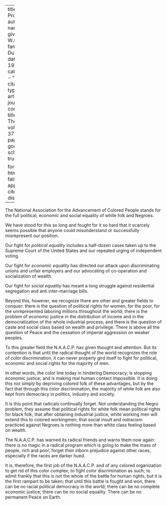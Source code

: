 
---
title: 'Our Program'
author:
  - name:
      given: W.E.B.
      family: Du Bois
date: May 1930
categories: 
  - ""
citation: 
  type: article-journal
  container-title: The Crisis
  volume: 37
  issue: 5
  page: 174
google-scholar: true

format:
  html:
    toc: false
    appendix-cite-as: display
---


The National Association for the Advancement of Colored People stands for the full political, economic and social equality of white folk and Negroes.

We have stood for this so long and fought for it so hard that it scarcely seems possible that anyone could misunderstand or successfully misrepresent our position.

Our fight for *political equality* includes a half-dozen cases taken up to the Supreme Court of the United States and our repeated urging of independent voting.

Our fight for *economic equality* has directed our attack upon discriminating unions and unfair employers and our advocating of co-operation and socialization of wealth.

Our fight for *social equality* has meant a long struggle against residential segregation and anti inter-marriage bills.

Beyond this, however, we recognize there are other and greater fields to conquer: there is the question of political rights for women, for the poor, for the unrepresented laboring millions throughout the world; there is the problem of economic justice in the distribution of income and in the democratization of the whole industrial process; and there is the question of caste and social class based on wealth and privilege. There is above all the question of Peace and the cessation of imperial aggression on weaker peoples.

To this greater field the N.A.A.C.P. has given thought and attention. But its contention is that until the radical thought of the world recognizes the role of color discrimination, it can never properly gird itself to fight for political, economic and social rights for the majority of men.

In other words, the color line today in hindering Democracy; is stopping economic justice; and is making real human contact impossible. It is doing this not simply by depriving colored folk of these advantages, but by the fact that through this color discrimination, the majority of white folk are also kept from democracy in politics, industry and society.

It is this point that radicals continually forget. Not understanding the Negro problem, they assume that political rights for white folk mean political rights for black folk; that after obtaining industrial justice, white working men will extend this to colored workingmen; that social insult and ostracism practiced against Negroes is nothing more than white class feeling based on wealth.

The N.A.A.C.P. has warned its radical friends and warns them now again: there is no magic in a radical program which is going to make the mass of people, rich and poor, forget their inborn prejudice against other races, especially if the races are darker hued.

It is, therefore, the first job of the N.A.A.C.P. and of any colored organization to get rid of this color complex; to fight color discrimination as such; to admit frankly that this is not the whole of the battle for human rights, but it is the first rampart to be taken; that until this battle is fought and won, there can be no racial political democracy in the world; there can be no complete economic justice; there can be no social equality. There can be no permanent Peace on Earth.

